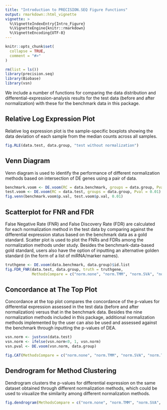 ```yaml
---
title: "Introduction to PRECISION.SEQ Figure Functions"
output: rmarkdown::html_vignette
vignette: >
  %\VignetteIndexEntry{Intro_Figure}
  %\VignetteEngine{knitr::rmarkdown}
  %\VignetteEncoding{UTF-8}
---
```


```r
knitr::opts_chunk$set(
  collapse = TRUE,
  comment = "#>"
)
```

```r
rm(list = ls())
library(precision.seq)
library(Biobase)
library(vsn)
```

We include a number of functions for comparing the data distribution and differential-expression-analysis results for the test data (before and after normalization) with these for the benchmark data in this package.


## Relative Log Expression Plot
Relative log expression plot is the sample-specific boxplots showing the data deviation of each sample from the median counts across all samples.
```r
fig.RLE(data.test, data.group, "test without normalization")
```


## Venn Diagram
Venn diagram is used to identify the performance of different normalization methods based on intersection of DE genes using a pair of data.
```r
benchmark.voom <- DE.voom(RC = data.benchmark, groups = data.group, Pval = 0.01)
test.voom <- DE.voom(RC = data.test, groups = data.group, Pval = 0.01)
fig.venn(benchmark.voom$p.val, test.voom$p.val, 0.01)
```


## Scatterplot for FNR and FDR
False Negative Rate (FNR) and False Discovery Rate (FDR) are calculated for each normalization method in the test data by comparing against the differential expression status based on the benchmark data as a gold standard. Scatter plot is used to plot the FNRs and FDRs among the normalization methods under study. Besides the benchmark-data-based gold standard, users also have the option of inputting an alternative golden standard (in the form of a list of miRNA/marker names). 
```r
truthgene <- DE.voom(data.benchmark, data.group)$id.list
fig.FDR_FNR(data.test, data.group, truth = truthgene,
            MethodsCompare = c("norm.none", "norm.TMM", "norm.SVA", "norm.TC"))
```


## Concordance at The Top Plot
Concordance at the top plot compares the concordance of the p-values for differential expression assessed in the test data (before and after normalization) versus that in the benchmark data. Besides the nine normalization methods included in this package, additional normalization methods implemented by the user can also be used and assessed against the benchmark through inputting the p-values of DEA.
```r
vsn.norm <- justvsn(data.test)
vsn.norm <- ifelse(vsn.norm<0, 1, vsn.norm)
vsn.pval <- DE.voom(vsn.norm, data.group)

fig.CAT(MethodsCompare = c("norm.none", "norm.TMM", "norm.SVA", "norm.TC"), MethodNew = "norm.vsn", pvalues = vsn.pval$p.val)
```


## Dendrogram for Method Clustering 
Dendrogram clusters the p-values for differential expression on the same dataset obtained through different normalization methods, which could be used to visualize the similarity among different normalization methods.
```r
fig.dendrogram(MethodsCompare = c("norm.none", "norm.TMM", "norm.SVA", "norm.TC", "norm.RUVr"),  MethodNew = "norm.vsn", pvalues = vsn.pval$p.val)
```

